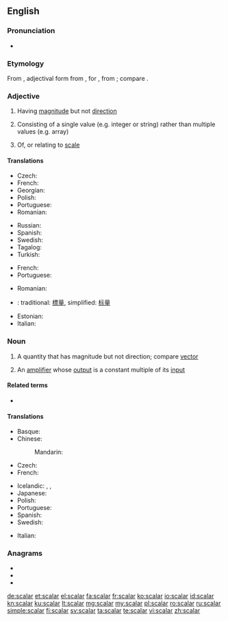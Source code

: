 ==English==
{{wikipedia}}

===Pronunciation===
* {{rhymes|eɪlə(ɹ)|lang=en}}

===Etymology===
From {{etyl|la|en}} {{m|la|scālāris}}, adjectival form from {{m|la|scāla||a flight of steps, stairs, staircase, ladder, scale}}, for {{m|la|*scadla}}, from {{m|la|scandere||to climb}}; compare {{m|en|scale}}.

===Adjective===
{{en-adj|-}}

# {{label|en|mathematics}} Having [[magnitude]] but not [[direction]]
# {{label|en|computer science}} Consisting of a single value (e.g. integer or string) rather than multiple values (e.g. array)
# Of, or relating to [[scale]]

====Translations====
{{trans-top|having magnitude}}
* Czech: {{t|cs|skalární|m}}
* French: {{t+|fr|scalaire}}
* Georgian: {{t|ka|სკალარი}}
* Polish: {{t|pl|skalarny|m}}
* Portuguese: {{t+|pt|escalar}}
* Romanian: {{t+|ro|scalar}}
{{trans-mid}}
* Russian: {{t+|ru|скаля́рный}}
* Spanish: {{t+|es|escalar}}
* Swedish: {{t+|sv|skalär}}
* Tagalog: {{t+|tl|bilangin}}
* Turkish: {{t+|tr|sayıl}}
{{trans-bottom}}

{{trans-top|relating to scale}}
* French: {{t+|fr|scalaire}}
* Portuguese: {{t+|pt|escalar}}
{{trans-mid}}
* Romanian: {{t+|ro|scalar}}
{{trans-bottom}}

{{checktrans-top}}
* {{ttbc|cmn}}: traditional: [[標量]], simplified: [[标量]]
* Estonian: {{t-check|et|skalaar}}
* Italian: {{t-check|it|scalare}}
{{trans-bottom}}

===Noun===
{{en-noun}}

# {{label|en|mathematics}} A quantity that has magnitude but not direction; compare [[vector]]
# {{label|en|electronics}} An [[amplifier]] whose [[output]] is a constant multiple of its [[input]]

====Related terms====
* {{l|en|vector}}

====Translations====
{{trans-top|quantity with magnitude}}
* Basque: {{t|eu|eskalar}}
* Chinese:
*: Mandarin: {{t+|cmn|标量|tr=biāoliàng|sc=Hani}}
* Czech: {{t|cs|skalár|m}}
* French: {{t+|fr|scalaire|m}}
{{trans-mid}}
* Icelandic: {{t|is|einvíð stærð|f}}, {{t|is|tölustærð|f}}, {{t|is|stigastærð|f}}
* Japanese: {{t+|ja|スカラー|tr=sukaraa|sc=Jpan}}
* Polish: {{t+|pl|skalar|m}}
* Portuguese: {{t+|pt|escalar|f}}
* Spanish: {{t+|es|escalar|m}}
* Swedish: {{t+|sv|skalär|c}}
{{trans-bottom}}

{{trans-top|(electronics) amplifier}}
{{trans-mid}}
{{trans-bottom}}

{{checktrans-top}}
* Italian: {{t-check|it|scalare|m}}
{{trans-bottom}}

===Anagrams===
* {{l|en|lascar}}
* {{l|en|rascal}}
* {{l|en|sacral}}

[[de:scalar]]
[[et:scalar]]
[[el:scalar]]
[[fa:scalar]]
[[fr:scalar]]
[[ko:scalar]]
[[io:scalar]]
[[id:scalar]]
[[kn:scalar]]
[[ku:scalar]]
[[lt:scalar]]
[[mg:scalar]]
[[my:scalar]]
[[pl:scalar]]
[[ro:scalar]]
[[ru:scalar]]
[[simple:scalar]]
[[fi:scalar]]
[[sv:scalar]]
[[ta:scalar]]
[[te:scalar]]
[[vi:scalar]]
[[zh:scalar]]